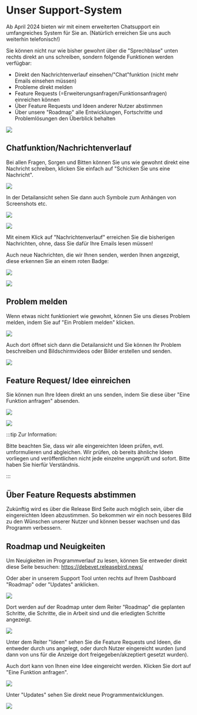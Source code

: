 # Unser Support-System   

Ab April 2024 bieten wir mit einem erweiterten Chatsupport ein umfangreiches System für Sie an.
(Natürlich erreichen Sie uns auch weiterhin telefonisch!)



Sie können nicht nur wie bisher gewohnt über die "Sprechblase" unten rechts direkt an uns schreiben, sondern 
folgende Funktionen werden verfügbar:

* Direkt den Nachrichtenverlauf einsehen/"Chat"funktion (nicht mehr Emails einsehen müssen)
* Probleme direkt melden
* Feature Requests (=Erweiterungsanfragen/Funktionsanfragen) einreichen können
* Über Feature Requests und Ideen anderer Nutzer abstimmen
* Über unsere "Roadmap" alle Entwicklungen, Fortschritte und Problemlösungen den Überblick behalten


<p className={'vertical-image-wrapper'}>
    <img src={require('../../static/img/dashboard/RB-3.png').default}/>
</p>


## Chatfunktion/Nachrichtenverlauf  

Bei allen Fragen, Sorgen und Bitten können Sie uns wie gewohnt direkt eine Nachricht schreiben, klicken Sie einfach auf "Schicken Sie uns eine Nachricht".  

<p className={'vertical-image-wrapper'}>
    <img src={require('../../static/img/dashboard/RB_nachrichten.png').default}/>
</p>

In der Detailansicht sehen Sie dann auch Symbole zum Anhängen von Screenshots etc.

<p className={'vertical-image-wrapper'}>
    <img src={require('../../static/img/dashboard/RB_nachricht2.png').default}/>
</p>
<p className={'vertical-image-wrapper'}>
    <img src={require('../../static/img/dashboard/RB_nachricht2.png').default}/>
</p>

Mit einem Klick auf "Nachrichtenverlauf" erreichen Sie die bisherigen Nachrichten, ohne, dass Sie dafür Ihre Emails lesen müssen!

Auch neue Nachrichten, die wir Ihnen senden, werden Ihnen angezeigt, diese erkennen Sie an einem roten Badge:

![](../../static/img/erweiterungen/badge_news1.png)

<p className={'vertical-image-wrapper'}>
    <img src={require('../../static/img/erweiterungen/badge_news2.png').default}/>
</p>


## Problem melden  

Wenn etwas nicht funktioniert wie gewohnt, können Sie uns dieses Problem melden, indem Sie auf "Ein Problem melden" klicken.

<p className={'vertical-image-wrapper'}>
    <img src={require('../../static/img/dashboard/RB_nachricht2.png').default}/>
</p>



Auch dort öffnet sich dann die Detailansicht und Sie können Ihr Problem beschreiben und Bildschirmvideos oder Bilder erstellen und senden.

<p className={'vertical-image-wrapper'}>
    <img src={require('../../static/img/dashboard/RB_bug2.png').default}/>
</p>


## Feature Request/ Idee einreichen  

Sie können nun Ihre Ideen direkt an uns senden, indem Sie diese über "Eine Funktion anfragen" absenden.


<p className={'vertical-image-wrapper'}>
    <img src={require('../../static/img/dashboard/RB_fr1.png').default}/>
</p>


<p className={'vertical-image-wrapper'}>
    <img src={require('../../static/img/dashboard/RB_fr2.png').default}/>
</p>


:::tip Zur Information:

Bitte beachten Sie, dass wir alle eingereichten Ideen prüfen, evtl. umformulieren und abgleichen. Wir prüfen, ob bereits ähnliche Ideen
vorliegen und veröffentlichen nicht jede einzelne ungeprüft und sofort. Bitte haben Sie hierfür Verständnis.

:::

## Über Feature Requests abstimmen  

Zukünftig wird es über die Release Bird Seite auch möglich sein, über die eingereichten Ideen abzustimmen. So bekommen wir ein
noch besseres Bild zu den Wünschen unserer Nutzer und können besser wachsen und das Programm verbessern.

## Roadmap und Neuigkeiten

Um Neuigkeiten im Programmverlauf zu lesen, können Sie entweder direkt diese Seite besuchen:
https://debevet.releasebird.news/

Oder aber in unserem Support Tool unten rechts auf Ihrem Dashboard "Roadmap" oder "Updates" anklicken. 


<p className={'vertical-image-wrapper'}>
    <img src={require('../../static/img/dashboard/RB1.png').default}/>
</p>


Dort werden auf der Roadmap unter dem Reiter "Roadmap" die geplanten Schritte, die Schritte, die in Arbeit sind und die erledigten Schritte angezeigt.

<p className={'vertical-image-wrapper'}>
    <img src={require('../../static/img/dashboard/RB_ideen2.png').default}/>
</p>



Unter dem Reiter "Ideen" sehen Sie die Feature Requests und Ideen, die entweder durch uns angelegt, oder durch Nutzer eingereicht wurden
(und dann von uns für die Anzeige dort freigegeben/akzeptiert gesetzt wurden).

Auch dort kann von Ihnen eine Idee eingereicht werden. Klicken Sie dort auf "Eine Funktion anfragen". 


<p className={'vertical-image-wrapper'}>
    <img src={require('../../static/img/dashboard/RB_ideen3.png').default}/>
</p>


Unter "Updates" sehen Sie direkt neue Programmentwicklungen.


<p className={'vertical-image-wrapper'}>
    <img src={require('../../static/img/dashboard/RB_roadmap2.png').default}/>
</p>




